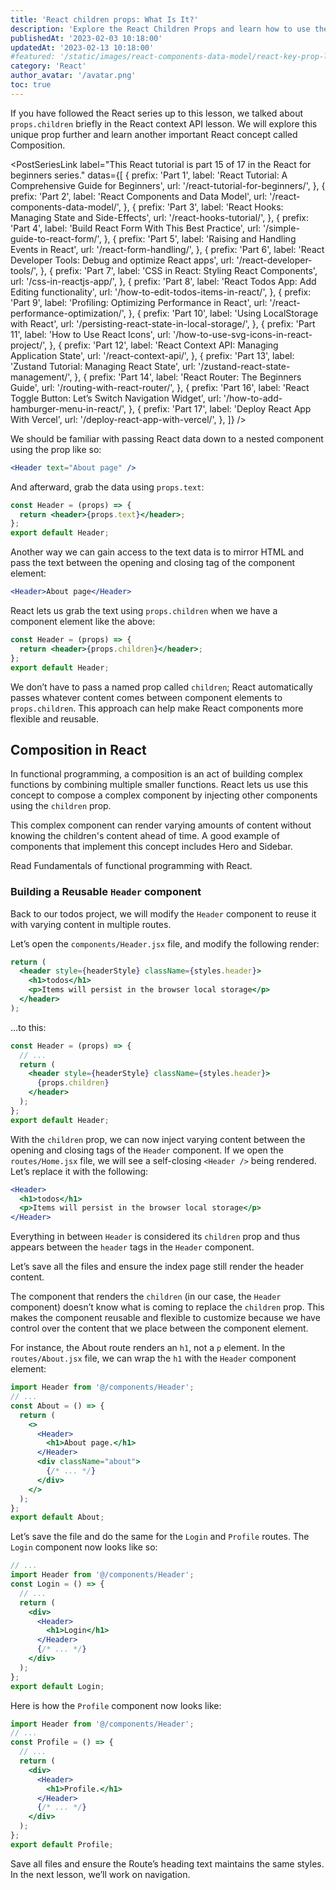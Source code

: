 ```yaml
---
title: 'React children props: What Is It?'
description: 'Explore the React Children Props and learn how to use them in your React project. Get started now with this comprehensive tutorial.'
publishedAt: '2023-02-03 10:18:00'
updatedAt: '2023-02-13 10:18:00'
#featured: '/static/images/react-components-data-model/react-key-prop-list.png'
category: 'React'
author_avatar: '/avatar.png'
toc: true
---
```


If you have followed the React series up to this lesson, we talked about `props.children` briefly in the React context API lesson. We will explore this unique prop further and learn another important React concept called Composition.

<PostSeriesLink
  label="This React tutorial is part 15 of 17 in the React for beginners series."
  datas={[
    {
      prefix: 'Part 1',
      label: 'React Tutorial: A Comprehensive Guide for Beginners',
      url: '/react-tutorial-for-beginners/',
    },
    {
      prefix: 'Part 2',
      label: 'React Components and Data Model',
      url: '/react-components-data-model/',
    },
    {
      prefix: 'Part 3',
      label: 'React Hooks: Managing State and Side-Effects',
      url: '/react-hooks-tutorial/',
    },
    {
      prefix: 'Part 4',
      label: 'Build React Form With This Best Practice',
      url: '/simple-guide-to-react-form/',
    },
    {
      prefix: 'Part 5',
      label: 'Raising and Handling Events in React',
      url: '/react-form-handling/',
    },
    {
      prefix: 'Part 6',
      label: 'React Developer Tools: Debug and optimize React apps',
      url: '/react-developer-tools/',
    },
    {
      prefix: 'Part 7',
      label: 'CSS in React: Styling React Components',
      url: '/css-in-reactjs-app/',
    },
    {
      prefix: 'Part 8',
      label: 'React Todos App: Add Editing functionality',
      url: '/how-to-edit-todos-items-in-react/',
    },
    {
      prefix: 'Part 9',
      label: 'Profiling: Optimizing Performance in React',
      url: '/react-performance-optimization/',
    },
    {
      prefix: 'Part 10',
      label: 'Using LocalStorage with React',
      url: '/persisting-react-state-in-local-storage/',
    },
    {
      prefix: 'Part 11',
      label: 'How to Use React Icons',
      url: '/how-to-use-svg-icons-in-react-project/',
    },
    {
      prefix: 'Part 12',
      label: 'React Context API: Managing Application State',
      url: '/react-context-api/',
    },
    {
      prefix: 'Part 13',
      label: 'Zustand Tutorial: Managing React State',
      url: '/zustand-react-state-management/',
    },
    {
      prefix: 'Part 14',
      label: 'React Router: The Beginners Guide',
      url: '/routing-with-react-router/',
    },
    {
      prefix: 'Part 16',
      label: 'React Toggle Button: Let’s Switch Navigation Widget',
      url: '/how-to-add-hamburger-menu-in-react/',
    },
    {
      prefix: 'Part 17',
      label: 'Deploy React App With Vercel',
      url: '/deploy-react-app-with-vercel/',
    },
  ]}
/>

We should be familiar with passing React data down to a nested component using the prop like so:

```jsx
<Header text="About page" />
```
And afterward, grab the data using `props.text`:

```jsx showLineNumbers
const Header = (props) => {
  return <header>{props.text}</header>;
};
export default Header;
```
Another way we can gain access to the text data is to mirror HTML and pass the text between the opening and closing tag of the component element:

```jsx
<Header>About page</Header>
```
React lets us grab the text using `props.children` when we have a component element like the above:

```jsx showLineNumbers
const Header = (props) => {
  return <header>{props.children}</header>;
};
export default Header;
```
We don’t have to pass a named prop called `children`; React automatically passes whatever content comes between component elements to `props.children`. This approach can help make React components more flexible and reusable. 

## Composition in React

In functional programming, a composition is an act of building complex functions by combining multiple smaller functions. React lets us use this concept to compose a complex component by injecting other components using the `children` prop. 

This complex component can render varying amounts of content without knowing the children's content ahead of time. A good example of components that implement this concept includes Hero and Sidebar.

Read Fundamentals of functional programming with React.

### Building a Reusable `Header` component

Back to our todos project, we will modify the `Header` component to reuse it with varying content in multiple routes.

Let’s open the `components/Header.jsx` file, and modify the following render:

```jsx showLineNumbers
return (
  <header style={headerStyle} className={styles.header}>
    <h1>todos</h1>
    <p>Items will persist in the browser local storage</p>
  </header>
);
```
…to this:

```jsx {1,5} showLineNumbers
const Header = (props) => {
  // ...
  return (
    <header style={headerStyle} className={styles.header}>
      {props.children}
    </header>
  );
};
export default Header;
```
With the `children` prop, we can now inject varying content between the opening and closing tags of the `Header` component. If we open the `routes/Home.jsx` file, we will see a self-closing `<Header />` being rendered. Let’s replace it with the following:

```jsx showLineNumbers
<Header>
  <h1>todos</h1>
  <p>Items will persist in the browser local storage</p>
</Header>
```
Everything in between `Header` is considered its `children` prop and thus appears between the `header` tags in the `Header` component. 

Let’s save all the files and ensure the index page still render the header content.

The component that renders the `children` (in our case, the `Header` component) doesn’t know what is coming to replace the `children` prop. This makes the component reusable and flexible to customize because we have control over the content that we place between the component element. 

For instance, the About route renders an `h1`, not a `p` element. In the `routes/About.jsx` file, we can wrap the `h1` with the `Header` component element:

```jsx {1,6-8} showLineNumbers
import Header from '@/components/Header';
// ...
const About = () => {
  return (
    <>
      <Header>
        <h1>About page.</h1>
      </Header>
      <div className="about">
        {/* ... */}
      </div>
    </>
  );
};
export default About;
```
Let’s save the file and do the same for the `Login` and `Profile` routes. The `Login` component now looks like so:

```jsx {2,7-9} showLineNumbers
// ...
import Header from '@/components/Header';
const Login = () => {
  // ...
  return (
    <div>
      <Header>
        <h1>Login</h1>
      </Header>
      {/* ... */}
    </div>
  );
};
export default Login;
```
Here is how the `Profile` component now looks like:

```jsx {1,7-9} showLineNumbers
import Header from '@/components/Header';
// ...
const Profile = () => {
  // ...
  return (
    <div>
      <Header>
        <h1>Profile.</h1>
      </Header>
      {/* ... */}
    </div>
  );
};
export default Profile;
```
Save all files and ensure the Route’s heading text maintains the same styles. In the next lesson, we’ll work on navigation.

<PostNextUnit
  heading="Next part: React Toggle Button"
  btnLabel="continue"
  url="/how-to-add-hamburger-menu-in-react/"
/>